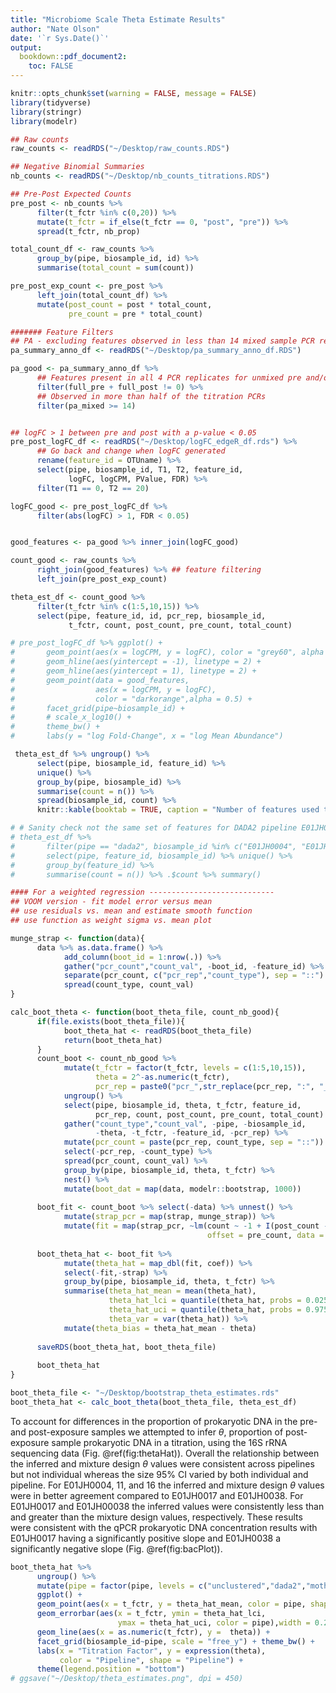 ```yaml
---
title: "Microbiome Scale Theta Estimate Results"
author: "Nate Olson"
date: '`r Sys.Date()`'
output:
  bookdown::pdf_document2: 
    toc: FALSE
---
```


```r
knitr::opts_chunk$set(warning = FALSE, message = FALSE) 
library(tidyverse)
library(stringr)
library(modelr)
```

```r
## Raw counts 
raw_counts <- readRDS("~/Desktop/raw_counts.RDS")

## Negative Binomial Summaries
nb_counts <- readRDS("~/Desktop/nb_counts_titrations.RDS") 

## Pre-Post Expected Counts
pre_post <- nb_counts %>% 
      filter(t_fctr %in% c(0,20)) %>% 
      mutate(t_fctr = if_else(t_fctr == 0, "post", "pre")) %>% 
      spread(t_fctr, nb_prop)

total_count_df <- raw_counts %>% 
      group_by(pipe, biosample_id, id) %>% 
      summarise(total_count = sum(count))

pre_post_exp_count <- pre_post %>% 
      left_join(total_count_df) %>% 
      mutate(post_count = post * total_count,
             pre_count = pre * total_count)

####### Feature Filters
## PA - excluding features observed in less than 14 mixed sample PCR replicates  
pa_summary_anno_df <- readRDS("~/Desktop/pa_summary_anno_df.RDS")

pa_good <- pa_summary_anno_df %>% 
      ## Features present in all 4 PCR replicates for unmixed pre and/or post
      filter(full_pre + full_post != 0) %>% 
      ## Observed in more than half of the titration PCRs
      filter(pa_mixed >= 14)


## logFC > 1 between pre and post with a p-value < 0.05
pre_post_logFC_df <- readRDS("~/Desktop/logFC_edgeR_df.rds") %>% 
      ## Go back and change when logFC generated
      rename(feature_id = OTUname) %>% 
      select(pipe, biosample_id, T1, T2, feature_id, 
             logFC, logCPM, PValue, FDR) %>% 
      filter(T1 == 0, T2 == 20)

logFC_good <- pre_post_logFC_df %>% 
      filter(abs(logFC) > 1, FDR < 0.05) 


good_features <- pa_good %>% inner_join(logFC_good)

count_good <- raw_counts %>% 
      right_join(good_features) %>% ## feature filtering 
      left_join(pre_post_exp_count)

theta_est_df <- count_good %>% 
      filter(t_fctr %in% c(1:5,10,15)) %>% 
      select(pipe, feature_id, id, pcr_rep, biosample_id, 
             t_fctr, count, post_count, pre_count, total_count) 
```

```r
# pre_post_logFC_df %>% ggplot() +
#       geom_point(aes(x = logCPM, y = logFC), color = "grey60", alpha = 0.25) +
#       geom_hline(aes(yintercept = -1), linetype = 2) +
#       geom_hline(aes(yintercept = 1), linetype = 2) +
#       geom_point(data = good_features, 
#                  aes(x = logCPM, y = logFC),
#                  color = "darkorange",alpha = 0.5) +
#       facet_grid(pipe~biosample_id) +
#       # scale_x_log10() + 
#       theme_bw() +
#       labs(y = "log Fold-Change", x = "log Mean Abundance")
```


```r
 theta_est_df %>% ungroup() %>% 
      select(pipe, biosample_id, feature_id) %>% 
      unique() %>% 
      group_by(pipe, biosample_id) %>% 
      summarise(count = n()) %>% 
      spread(biosample_id, count) %>% 
      knitr::kable(booktab = TRUE, caption = "Number of features used to estimate theta by biological replicate and pipeline.")

# # Sanity check not the same set of features for DADA2 pipeline E01JH0004 and E01JH0011 due to bug
# theta_est_df %>%
#       filter(pipe == "dada2", biosample_id %in% c("E01JH0004", "E01JH0011")) %>%
#       select(pipe, feature_id, biosample_id) %>% unique() %>%
#       group_by(feature_id) %>%
#       summarise(count = n()) %>% .$count %>% summary()
```


```r
#### For a weighted regression ----------------------------
## VOOM version - fit model error versus mean 
## use residuals vs. mean and estimate smooth function 
## use function as weight sigma vs. mean plot 

munge_strap <- function(data){
      data %>% as.data.frame() %>% 
            add_column(boot_id = 1:nrow(.)) %>% 
            gather("pcr_count","count_val", -boot_id, -feature_id) %>% 
            separate(pcr_count, c("pcr_rep","count_type"), sep = "::") %>% 
            spread(count_type, count_val)
}

calc_boot_theta <- function(boot_theta_file, count_nb_good){
      if(file.exists(boot_theta_file)){
            boot_theta_hat <- readRDS(boot_theta_file)
            return(boot_theta_hat)
      }
      count_boot <- count_nb_good %>% 
            mutate(t_fctr = factor(t_fctr, levels = c(1:5,10,15)),
                   theta = 2^-as.numeric(t_fctr),
                   pcr_rep = paste0("pcr_",str_replace(pcr_rep, ":", "_"))) %>% 
            ungroup() %>% 
            select(pipe, biosample_id, theta, t_fctr, feature_id, 
                   pcr_rep, count, post_count, pre_count, total_count) %>% 
            gather("count_type","count_val", -pipe, -biosample_id, 
                   -theta, -t_fctr, -feature_id, -pcr_rep) %>% 
            mutate(pcr_count = paste(pcr_rep, count_type, sep = "::")) %>%
            select(-pcr_rep, -count_type) %>% 
            spread(pcr_count, count_val) %>%
            group_by(pipe, biosample_id, theta, t_fctr) %>%
            nest() %>%
            mutate(boot_dat = map(data, modelr::bootstrap, 1000))
      
      boot_fit <- count_boot %>% select(-data) %>% unnest() %>% 
            mutate(strap_pcr = map(strap, munge_strap)) %>% 
            mutate(fit = map(strap_pcr, ~lm(count ~ -1 + I(post_count - pre_count),
                                            offset = pre_count, data = .)))
      
      boot_theta_hat <- boot_fit %>% 
            mutate(theta_hat = map_dbl(fit, coef)) %>% 
            select(-fit,-strap) %>% 
            group_by(pipe, biosample_id, theta, t_fctr) %>% 
            summarise(theta_hat_mean = mean(theta_hat),
                      theta_hat_lci = quantile(theta_hat, probs = 0.025),
                      theta_hat_uci = quantile(theta_hat, probs = 0.975),
                      theta_var = var(theta_hat)) %>% 
            mutate(theta_bias = theta_hat_mean - theta)
      
      saveRDS(boot_theta_hat, boot_theta_file)
      
      boot_theta_hat
}

boot_theta_file <- "~/Desktop/bootstrap_theta_estimates.rds"
boot_theta_hat <- calc_boot_theta(boot_theta_file, theta_est_df)
```

To account for differences in the proportion of prokaryotic DNA in the pre- and post-exposure samples we attempted to infer $\theta$, proportion of post-exposure sample prokaryotic DNA in a titration, using the 16S rRNA sequencing data (Fig. \@ref(fig:thetaHat)). 
Overall the relationship between the inferred and mixture design $\theta$ values were consistent across pipelines but not individual whereas the size 95\% CI varied by both individual and pipeline. 
For E01JH0004, 11, and 16 the inferred and mixture design $\theta$ values were in better agreement compared to E01JH0017 and E01JH0038.
For E01JH0017 and E01JH00038 the inferred values were consistently less than and greater than the mixture design values, respectively. 
These results were consistent with the qPCR prokaryotic DNA concentration results with E01JH0017 having a significantly positive slope and E01JH0038 a significantly negative slope (Fig. \@ref(fig:bacPlot)). 


```r
boot_theta_hat %>% 
      ungroup() %>% 
      mutate(pipe = factor(pipe, levels = c("unclustered","dada2","mothur","qiime"))) %>% 
      ggplot() + 
      geom_point(aes(x = t_fctr, y = theta_hat_mean, color = pipe, shape = pipe)) + 
      geom_errorbar(aes(x = t_fctr, ymin = theta_hat_lci, 
                        ymax = theta_hat_uci, color = pipe),width = 0.2) + 
      geom_line(aes(x = as.numeric(t_fctr), y =  theta)) + 
      facet_grid(biosample_id~pipe, scale = "free_y") + theme_bw() +
      labs(x = "Titration Factor", y = expression(theta), 
           color = "Pipeline", shape = "Pipeline") + 
      theme(legend.position = "bottom")
# ggsave("~/Desktop/theta_estimates.png", dpi = 450)
```





